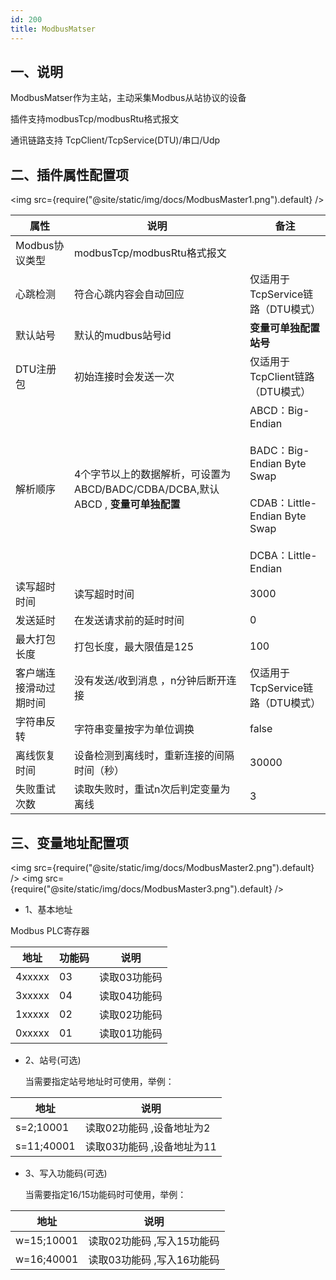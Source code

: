 ```yaml
---
id: 200
title: ModbusMatser
---
```





## 一、说明

ModbusMatser作为主站，主动采集Modbus从站协议的设备

插件支持modbusTcp/modbusRtu格式报文

通讯链路支持 TcpClient/TcpService(DTU)/串口/Udp

## 二、插件属性配置项

<img src={require("@site/static/img/docs/ModbusMaster1.png").default} />

| 属性           |  说明                    | 备注|
| ---------------| --------------------------| ---|
| Modbus协议类型         | modbusTcp/modbusRtu格式报文           | |
| 心跳检测         |  符合心跳内容会自动回应             | 仅适用于TcpService链路（DTU模式）|
| 默认站号         | 默认的mudbus站号id            | **变量可单独配置站号**   |
| DTU注册包         |  初始连接时会发送一次             | 仅适用于TcpClient链路（DTU模式）|
| 解析顺序         | 4个字节以上的数据解析，可设置为ABCD/BADC/CDBA/DCBA,默认ABCD , **变量可单独配置**|ABCD：Big-Endian<br></br>BADC：Big-Endian Byte Swap<br></br>CDAB：Little-Endian Byte Swap<br></br>DCBA：Little-Endian |
| 读写超时时间         | 读写超时时间                | 3000|
| 发送延时         | 在发送请求前的延时时间               | 0|
| 最大打包长度         | 打包长度，最大限值是125              | 100 |
| 客户端连接滑动过期时间         |  没有发送/收到消息 ，n分钟后断开连接             | 仅适用于TcpService链路（DTU模式）|
| 字符串反转         | 字符串变量按字为单位调换              | false |
| 离线恢复时间         | 设备检测到离线时，重新连接的间隔时间（秒）              | 30000 |
| 失败重试次数         | 读取失败时，重试n次后判定变量为离线              | 3 |

## 三、变量地址配置项

<img src={require("@site/static/img/docs/ModbusMaster2.png").default} />
<img src={require("@site/static/img/docs/ModbusMaster3.png").default} />


- 1、基本地址

Modbus PLC寄存器

| 地址           | 功能码         |  说明                    |
| ---------------| --------------|--------------------------|
| 4xxxxx         | 03            | 读取03功能码              |
| 3xxxxx         | 04            | 读取04功能码              |
| 1xxxxx         | 02            | 读取02功能码              |
| 0xxxxx         | 01            | 读取01功能码              |

- 2、站号(可选)

  当需要指定站号地址时可使用，举例：

| 地址           |   说明                    |
| ---------------| --------------------------|
| s=2;10001         |  读取02功能码 ,设备地址为2      |
| s=11;40001         |  读取03功能码 ,设备地址为11        |

- 3、写入功能码(可选)

  当需要指定16/15功能码时可使用，举例：

| 地址           |   说明                    |
| ---------------| --------------------------|
| w=15;10001         |  读取02功能码 ,写入15功能码      |
| w=16;40001         |  读取03功能码 ,写入16功能码        |


